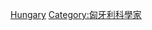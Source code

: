 {{Commonscat|Chemists from Hungary}}

[[Category:各國化學家|Hungary]]
[[Category:匈牙利科學家|Category:匈牙利科學家]]